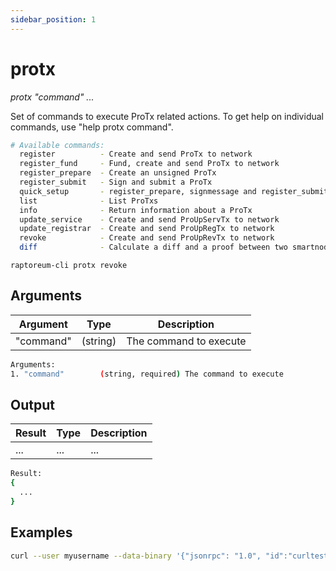 ```yaml
---
sidebar_position: 1
---
```


# protx

*protx "command" ...*

Set of commands to execute ProTx related actions.
To get help on individual commands, use "help protx command".

```bash
# Available commands:
  register          - Create and send ProTx to network
  register_fund     - Fund, create and send ProTx to network
  register_prepare  - Create an unsigned ProTx
  register_submit   - Sign and submit a ProTx
  quick_setup       - register_prepare, signmessage and register_submit in one command
  list              - List ProTxs
  info              - Return information about a ProTx
  update_service    - Create and send ProUpServTx to network
  update_registrar  - Create and send ProUpRegTx to network
  revoke            - Create and send ProUpRevTx to network
  diff              - Calculate a diff and a proof between two smartnode lists
```

`raptoreum-cli protx revoke`



<!-- <ReactPlayer playing controls url={[
    {src: `${require('./assets/placeholder.webm').default}`, type: 'video/webm'}]} /> -->


## Arguments

| Argument | Type | Description |
|--|--|--|
| "command" | (string) | The command to execute |

```bash
Arguments:
1. "command"        (string, required) The command to execute
```

## Output

| Result | Type | Description |
|--|--|--|
| ... | ... | ... |

```bash
Result:
{
  ...
}
```

## Examples

```bash
curl --user myusername --data-binary '{"jsonrpc": "1.0", "id":"curltest", "method": "bls", "params": [raptoreum+net] }' -H 'content-type: text/plain;' http://127.0.0.1:9998/
```

